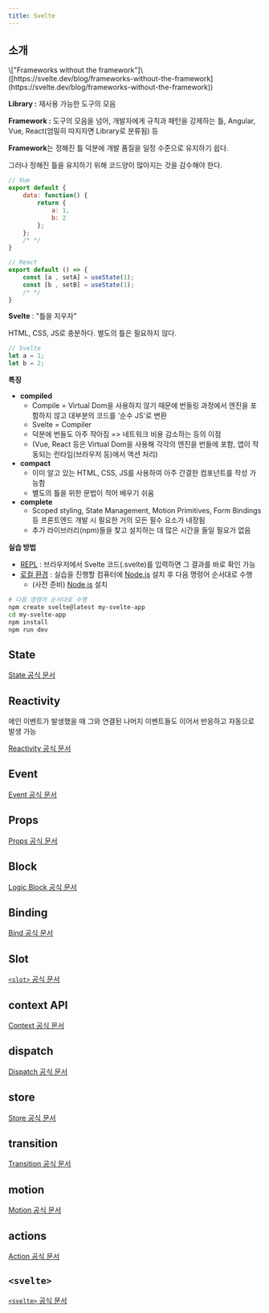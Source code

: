 ```yaml
---
title: Svelte
---
```


## 소개

<Admonition type="info" title="framework">
  \["Frameworks without the framework"]\([https://svelte.dev/blog/frameworks-without-the-framework](https://svelte.dev/blog/frameworks-without-the-framework))
</Admonition>

**Library :** 재사용 가능한 도구의 모음

**Framework :** 도구의 모음을 넘어, 개발자에게 규칙과 패턴을 강제하는 틀, Angular, Vue, React(엄밀히 따지자면 Library로 분류됨) 등

**Framework**는 정해진 틀 덕분에 개발 품질을 일정 수준으로 유지하기 쉽다.

그러나 정해진 틀을 유지하기 위해 코드양이 많아지는 것을 감수해야 한다.

```js
// Vue
export default {
    data: function() {
        return {
            a: 1,
            b: 2
        };
    };
    /* */
}

// React
export default () => {
    const [a , setA] = useState(1); 
    const [b , setB] = useState(1);
    /* */
}
```

**Svelte** : "틀을 지우자"

HTML, CSS, JS로 충분하다. 별도의 틀은 필요하지 않다.

```js
// Svelte
let a = 1;
let b = 2;
```

**특징**

* **compiled**
  * Compile = Virtual Dom을 사용하지 않기 때문에 번들링 과정에서 엔진을 포함하지 않고 대부분의 코드를 '순수 JS'로 변환
  * Svelte = Compiler
  * 덕분에 번들도 아주 작아짐 => 네트워크 비용 감소하는 등의 이점
  * (Vue, React 등은 Virtual Dom을 사용해 각각의 엔진을 번들에 포함, 앱이 작동되는 런타임(브라우저 등)에서 액션 처리)
* **compact**
  * 이미 알고 있는 HTML, CSS, JS를 사용하여 아주 간결한 컴포넌트를 작성 가능함
  * 별도의 틀을 위한 문법이 적어 배우기 쉬움
* **complete**
  * Scoped styling, State Management, Motion Primitives, Form Bindings 등 프론트엔드 개발 시 필요한 거의 모든 필수 요소가 내장됨
  * 추가 라이브러리(npm)들을 찾고 설치하는 데 많은 시간을 들일 필요가 없음

**실습 방법**

* [REPL](https://svelte.dev/repl/hello-world?version=4.2.1) : 브라우저에서 Svelte 코드(.svelte)를 입력하면 그 결과를 바로 확인 가능
* [로컬 환경](https://kit.svelte.dev/docs/creating-a-project) : 실습을 진행할 컴퓨터에 [Node.js](https://nodejs.org/ko) 설치 후 다음 명령어 순서대로 수행
  * (사전 준비) [Node.js](https://nodejs.org/ko) 설치

```bash
# 다음 명령어 순서대로 수행
npm create svelte@latest my-svelte-app
cd my-svelte-app
npm install
npm run dev
```

## State

[State 공식 문서](https://freeseamew.gitbook.io/svelte/3./state)

## Reactivity

메인 이벤트가 발생했을 때 그와 연결된 나머지 이벤트들도 이어서 반응하고 자동으로 발생 가능

[Reactivity 공식 문서](https://svelte.dev/docs/svelte-components#script-2-assignments-are-reactive)

## Event

[Event 공식 문서](https://svelte.dev/docs/element-directives#on-eventname)

## Props

[Props 공식 문서](https://svelte.dev/docs/basic-markup#attributes-and-props)

## Block

[Logic Block 공식 문서](https://svelte.dev/docs/logic-blocks)

## Binding

[Bind 공식 문서](https://svelte.dev/docs/element-directives#bind-property)

## Slot

[`<slot>` 공식 문서](https://svelte.dev/docs/special-elements#slot)

## context API

[Context 공식 문서](https://svelte.dev/docs/svelte#setcontext)

## dispatch

[Dispatch 공식 문서](https://svelte.dev/docs/svelte#createeventdispatcher)

## store

[Store 공식 문서](https://svelte.dev/docs/svelte-store)

## transition

[Transition 공식 문서](https://svelte.dev/docs/svelte-motion)

## motion

[Motion 공식 문서](https://svelte.dev/docs/svelte-motion)

## actions

[Action 공식 문서](https://svelte.dev/docs/svelte-action)

## `<svelte>`

[`<svelte>` 공식 문서](https://svelte.dev/docs/special-elements#svelte-self)
